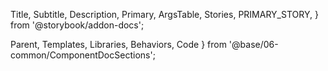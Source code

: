   Title,
  Subtitle,
  Description,
  Primary,
  ArgsTable,
  Stories,
  PRIMARY_STORY,
} from '@storybook/addon-docs';

  Parent,
  Templates,
  Libraries,
  Behaviors,
  Code
} from '@base/06-common/ComponentDocSections';


<Title/>
<Subtitle/>

## eu_cookie_compliance_popup_info block

### Templates
<Templates />

### Libraries
<Libraries libraries={[
  '[theme_name]/block.eu-cookie-warning'
]}/>

### Drupal fields
The component has no specific fields. Can use any fields through `content` twig variable.

### Settings
<ArgsTable story={PRIMARY_STORY}/>

### Code to use
<Code text={data.docs.source.code}/>

### View
<Primary/>

### Additional info
<Description/>
<Stories/>

### References
- ...
- ...

This component allows to implement a cookie consent.

### How to use it in a Drupal site:

**Template**: `templates/eu_cookie_compliance_popup_info.html.twig`
**Module**: `eu_cookie_compliance`

1. Enable the theme `emulsify` or a sub-theme based on it.
2. Enable the contributed
   module `EU Cookie Compliance (GDPR Compliance)` (https://www.drupal.org/project/eu_cookie_compliance).
3. Configure cookie consent settings (admin/config/system/eu-cookie-compliance/settings).
